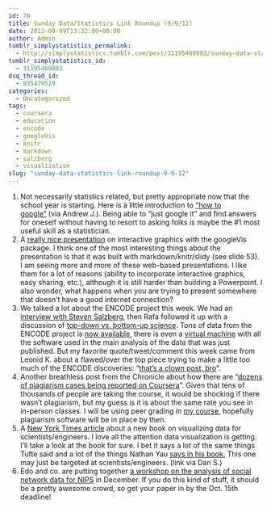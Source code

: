 ```yaml
---
id: 70
title: Sunday Data/Statistics Link Roundup (9/9/12)
date: 2012-09-09T13:32:00+00:00
author: Admin
tumblr_simplystatistics_permalink:
  - http://simplystatistics.tumblr.com/post/31195460083/sunday-data-statistics-link-roundup-9-9-12
tumblr_simplystatistics_id:
  - 31195460083
dsq_thread_id:
  - 935479529
categories:
  - Uncategorized
tags:
  - coursera
  - education
  - encode
  - googleVis
  - knitr
  - markdown
  - salzberg
  - visualization
slug: "sunday-data-statistics-link-roundup-9-9-12"
---
```

  1. Not necessarily statistics related, but pretty appropriate now that the school year is starting. Here is a little introduction to <a href="http://i.imgur.com/ikDIW.gif" target="_blank">&#8220;how to google&#8221;</a> (via Andrew J.). Being able to &#8220;just google it&#8221; and find answers for oneself without having to resort to asking folks is maybe the #1 most useful skill as a statistician. 
  2. A <a href="http://dl.dropbox.com/u/7586336/RSS2012/googleVis_at_RSS_2012.html#(1)" target="_blank">really nice presentation</a> on interactive graphics with the googleVis package. I think one of the most interesting things about the presentation is that it was built with markdown/knitr/slidy (see slide 53). I am seeing more and more of these web-based presentations. I like them for a lot of reasons (ability to incorporate interactive graphics, easy sharing, etc.), although it is still harder than building a Powerpoint. I also wonder, what happens when you are trying to present somewhere that doesn&#8217;t have a good internet connection?
  3. We talked a lot about the ENCODE project this week. We had an <a href="http://simplystatistics.org/post/31056769228/interview-with-steven-salzberg-about-the-encode" target="_blank">interview with Steven Salzberg</a>, then Rafa followed it up with a discussion of <a href="http://simplystatistics.org/post/31067828460/top-down-versus-bottom-up-science-data-analysis" target="_blank">top-down vs. bottom-up science</a>. Tons of data from the ENCODE project is <a href="http://genome.ucsc.edu/ENCODE/" target="_blank">now available</a>, there is even a <a href="http://scofield.bx.psu.edu/~dannon/encodevm/" target="_blank">virtual machine</a> with all the software used in the main analysis of the data that was just published. But my favorite quote/tweet/comment this week came from Leonid K. about a flawed/over the top piece trying to make a little too much of the ENCODE discoveries: &#8220;<a href="https://twitter.com/leonidkruglyak/status/244425345481183232" target="_blank">that&#8217;s a clown post, bro</a>&#8221;.
  4. Another breathless post from the Chronicle about how there are &#8220;<a href="http://chronicle.com/article/Dozens-of-Plagiarism-Incidents/133697/" target="_blank">dozens of plagiarism cases being reported on Coursera</a>&#8221;. Given that tens of thousands of people are taking the course, it would be shocking if there wasn&#8217;t plagiarism, but my guess is it is about the same rate you see in in-person classes. I will be using peer grading in <a href="https://www.coursera.org/course/dataanalysis" target="_blank">my course</a>, hopefully plagiarism software will be in place by then. 
  5. A <a href="http://www.nytimes.com/2012/09/04/science/visual-strategies-transforms-data-into-art-that-speaks.html?_r=2&ref=science" target="_blank">New York Times article</a> about a new book on visualizing data for scientists/engineers. I love all the attention data visualization is getting. I&#8217;ll take a look at the book for sure. I bet it says a lot of the same things Tufte said and a lot of the things Nathan Yau <a href="http://www.amazon.com/gp/product/0470944889/?tag=flowingdata-20" target="_blank">says in his book.</a> This one may just be targeted at scientists/engineers. (link via Dan S.)
  6. Edo and co. are putting together <a href="http://snap.stanford.edu/social2012/" target="_blank">a workshop on the analysis of social network data for NIPS</a> in December. If you do this kind of stuff, it should be a pretty awesome crowd, so get your paper in by the Oct. 15th deadline!
